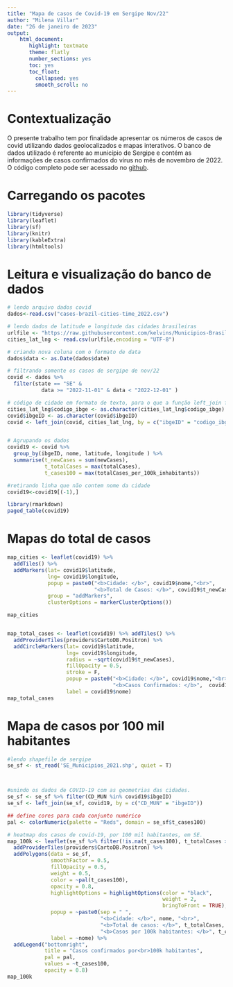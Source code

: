 ```yaml
---
title: "Mapa de casos de Covid-19 em Sergipe Nov/22"
author: "Milena Villar"
date: "26 de janeiro de 2023"
output:
    html_document:
       highlight: textmate
       theme: flatly
       number_sections: yes
       toc: yes
       toc_float:
         collapsed: yes
         smooth_scroll: no
---
```


#  Contextualização
  
O presente trabalho tem por finalidade apresentar os números de casos de covid utilizando dados geolocalizados e mapas interativos. O banco de dados utilizado é referente ao município de Sergipe e contém as informações de casos confirmados do vírus no mês de novembro de 2022. O código completo pode ser acessado no [github](https://github.com/villargmi/app1_disciplina_estatistica_espacial). 
  
#  Carregando os pacotes

```r
library(tidyverse)
library(leaflet)
library(sf)  
library(knitr)
library(kableExtra)
library(htmltools)
```
  
#  Leitura e visualização do banco de dados
  
```r

# lendo arquivo dados covid
dados<-read.csv("cases-brazil-cities-time_2022.csv")

# lendo dados de latitude e longitude das cidades brasileiras 
urlfile <- "https://raw.githubusercontent.com/kelvins/Municipios-Brasileiros/master/csv/municipios.csv"
cities_lat_lng <- read.csv(urlfile,encoding = "UTF-8")
```


```r

# criando nova coluna com o formato de data
dados$data <- as.Date(dados$date)

# filtrando somente os casos de sergipe de nov/22
covid <- dados %>% 
  filter(state == "SE" &
           data >= "2022-11-01" & data < "2022-12-01" ) 

# código de cidade em formato de texto, para o que a função left_join funcione
cities_lat_lng$codigo_ibge <- as.character(cities_lat_lng$codigo_ibge)
covid$ibgeID <- as.character(covid$ibgeID)
covid <- left_join(covid, cities_lat_lng, by = c("ibgeID" = "codigo_ibge"))


# Agrupando os dados
covid19 <- covid %>%
  group_by(ibgeID, nome, latitude, longitude ) %>%
  summarise(t_newCases = sum(newCases),
            t_totalCases = max(totalCases),
            t_cases100 = max(totalCases_per_100k_inhabitants))

#retirando linha que não contem nome da cidade
covid19<-covid19[(-1),]


```

```r


library(rmarkdown)
paged_table(covid19)

```


#  Mapas do total de casos
```r

map_cities <- leaflet(covid19) %>% 
  addTiles() %>%
  addMarkers(lat= covid19$latitude,
             lng= covid19$longitude,
             popup = paste0("<b>Cidade: </b>", covid19$nome,"<br>",
                            "<b>Total de Casos: </b>", covid19$t_newCases),
             group = "addMarkers",
             clusterOptions = markerClusterOptions())

map_cities


map_total_cases <- leaflet(covid19) %>% addTiles() %>%
  addProviderTiles(providers$CartoDB.Positron) %>% 
  addCircleMarkers(lat= covid19$latitude,
                   lng= covid19$longitude,
                   radius = ~sqrt(covid19$t_newCases),
                   fillOpacity = 0.5, 
                   stroke = F, 
                   popup = paste0("<b>Cidade: </b>", covid19$nome,"<br>",
                                  "<b>Casos Confirmados: </b>",  covid19$t_newCases),
                   label = covid19$nome)
map_total_cases 

```



#  Mapa de casos por 100 mil habitantes
```r

#lendo shapefile de sergipe
se_sf <- st_read('SE_Municipios_2021.shp', quiet = T)



#unindo os dados de COVID-19 com as geometrias das cidades.
se_sf <- se_sf %>% filter(CD_MUN %in% covid19$ibgeID)
se_sf <- left_join(se_sf, covid19, by = c("CD_MUN" = "ibgeID"))

## define cores para cada conjunto numérico
pal <- colorNumeric(palette = "Reds", domain = se_sf$t_cases100)

# heatmap dos casos de covid-19, por 100 mil habitantes, em SE.
map_100k <- leaflet(se_sf %>% filter(!is.na(t_cases100), t_totalCases >0)) %>%
  addProviderTiles(providers$CartoDB.Positron) %>%
  addPolygons(data = se_sf,
              smoothFactor = 0.5,
              fillOpacity = 0.5,
              weight = 0.5,
              color = ~pal(t_cases100),
              opacity = 0.8,
              highlightOptions = highlightOptions(color = "black",
                                                  weight = 2,
                                                  bringToFront = TRUE),
              popup = ~paste0(sep = " ",
                              "<b>Cidade: </b>", nome, "<br>",
                              "<b>Total de casos: </b>", t_totalCases, "<br>",
                              "<b>Casos por 100k habitantes: </b>", t_cases100),
              label = ~nome) %>% 
  addLegend("bottomright",
            title = "Casos confirmados por<br>100k habitantes", 
            pal = pal, 
            values = ~t_cases100, 
            opacity = 0.8)
map_100k


```
  




  


  


